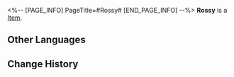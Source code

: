 <%-- [PAGE_INFO]
PageTitle=#Rossy#
[END_PAGE_INFO] --%>
{{Item Infobox
|id          = 250126
|image       = Item Rossy.png
|type        = 
|invCategory = 
|rarity      = 3
|effect      = 
|description = 
}}
'''Rossy''' is a [[Item]].

==Other Languages==
{{Other Languages
|en   = Rossy
|zhs  = 罗希
|zht  = 羅希
|ja   = ロシ
|ko   = 로시
|es   = Rossy
|fr   = Rossy
|ru   = Росси
|th   = Rossy
|vi   = Rossy
|de   = Rossy
|id   = Rossy
|pt   = Rossy
}}

==Change History==
{{Change History|1.1}}